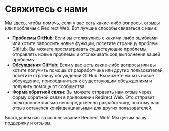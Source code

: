 # Свяжитесь с нами

Мы здесь, чтобы помочь, если у вас есть какие-либо вопросы, отзывы или проблемы с Redirect Web. Вот лучшие способы связаться с нами:

- **[Проблемы GitHub](https://github.com/mshibanami/RedirectWeb/issues)**: Если вы столкнулись с какими-либо ошибками или хотите запросить новые функции, посетите страницу проблем GitHub. Вы можете просматривать существующие проблемы, отправлять новые проблемы и отслеживать ход выполнения вашей проблемы.
- **[Обсуждения GitHub](https://github.com/mshibanami/RedirectWeb/discussions)**: Если у вас есть какие-либо вопросы или вы хотите получить помощь от разработчика или других пользователей, посетите страницу обсуждений GitHub. Вы можете начать новое обсуждение, присоединиться к существующим обсуждениям и получить помощь от сообщества.
- **Форма обратной связи**: Вы можете отправить нам отзыв через форму обратной связи в приложении Redirect Web. Это отправит электронное письмо непосредственно разработчику, поэтому ваш отзыв останется конфиденциальным для других пользователей.

Благодарим вас за использование Redirect Web! Мы ценим вашу поддержку и отзывы.
